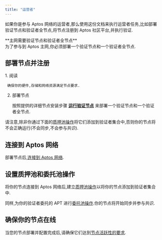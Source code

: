 ```yaml
---
title: "运营者"
---
```


如果你是参与 Aptos 网络的运营者,那么使用这份文档来执行运营者任务,比如部署验证节点和验证者全节点,将节点注册到 Aptos 社区平台,并执行验证.


<Aside type="note">
  **主网需要验证节点和验证者全节点** <br />
  为了参与到 Aptos 主网,你必须部署一个验证节点和一个验证者全节点.
</Aside>

## 部署节点并注册

<Steps>
  1. 阅读

     确保你的硬件,存储和网络资源满足节点要求.

  2. 部署节点

     按照提供的详细节点安装步骤 [**运行验证节点**](/zh/network/nodes/validator-node/deploy-nodes) 来部署一个验证节点和一个验证者全节点.
</Steps>

请注意,除非你通过下面的[质押池操作](/zh/network/nodes/validator-node/connect-nodes/staking-pool-operations)将它们添加到验证者集合中,否则你的节点将不会正确运行(不会同步,不会参与共识).

## 连接到 Aptos 网络

部署节点后,[连接到 Aptos 网络](/zh/network/nodes/validator-node/connect-nodes/connect-to-aptos-network).

## 设置质押池和委托池操作

将你的节点连接到 Aptos 网络后,建立[质押池操作](/zh/network/nodes/validator-node/connect-nodes/staking-pool-operations)以将你的节点添加到验证者集合中.

同样,为你的验证者委托的 APT 进行[委托池操作](/zh/network/nodes/validator-node/connect-nodes/delegation-pool-operations).你的节点将开始同步并参与共识.

## 确保你的节点在线

当您的节点部署并配置完成后,请确保它们达到[节点活跃性的要求](/zh/network/nodes/validator-node/verify-nodes/node-liveness-criteria).
